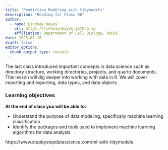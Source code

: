```yaml
---
title: "Predictive Modeling with tidymodels"
description: "Reading for Class 06"
author: 
  - name: Lindsay Hayes
    url: https://lindsaynhayes.github.io
    affiliation: Department of Cell Biology, OUHSC
date: 2025-07-16
draft: false
editor_options: 
  chunk_output_type: console
---
```


The last class introduced important concepts in data science such as directory structure, working directories, projects, and quarto documents. This lesson will dig deeper into working with data in R. We will cover importing and exporting, data types, and data objects


::: callout-note
### Learning objectives

**At the end of class you will be able to:**

-   Understand the purpose of data modeling, specifically machine learning classification
-   Identify the packages and tools used to implement machine learning algorithms for data analysis

:::





https://www.stepbystepdatascience.com/ml-with-tidymodels
